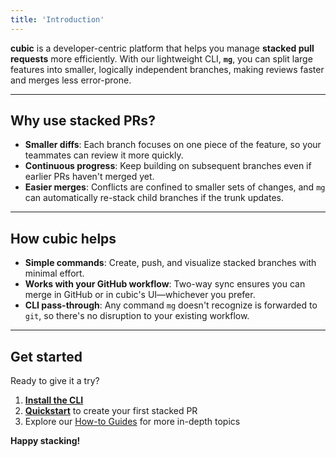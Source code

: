 ```yaml
---
title: 'Introduction'
---
```


**cubic** is a developer-centric platform that helps you manage **stacked pull requests** more efficiently. With our lightweight CLI, **`mg`**, you can split large features into smaller, logically independent branches, making reviews faster and merges less error-prone.

---

## Why use stacked PRs?

- **Smaller diffs**: Each branch focuses on one piece of the feature, so your teammates can review it more quickly.
- **Continuous progress**: Keep building on subsequent branches even if earlier PRs haven't merged yet.
- **Easier merges**: Conflicts are confined to smaller sets of changes, and `mg` can automatically re-stack child branches if the trunk updates.

---

## How cubic helps

- **Simple commands**: Create, push, and visualize stacked branches with minimal effort.
- **Works with your GitHub workflow**: Two-way sync ensures you can merge in GitHub or in cubic's UI—whichever you prefer.
- **CLI pass-through**: Any command `mg` doesn't recognize is forwarded to `git`, so there's no disruption to your existing workflow.

---

## Get started

Ready to give it a try?

1. **[Install the CLI](/installation)**
2. **[Quickstart](/quickstart)** to create your first stacked PR
3. Explore our [How-to Guides](/how-to-guides) for more in-depth topics

**Happy stacking!**
